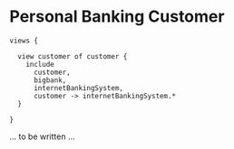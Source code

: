 
# Personal Banking Customer

```
views {

  view customer of customer {
    include
      customer,
      bigbank,
      internetBankingSystem,
      customer -> internetBankingSystem.*
  }

}
```

... to be written ...

<LikeC4View viewId="customer"/>
